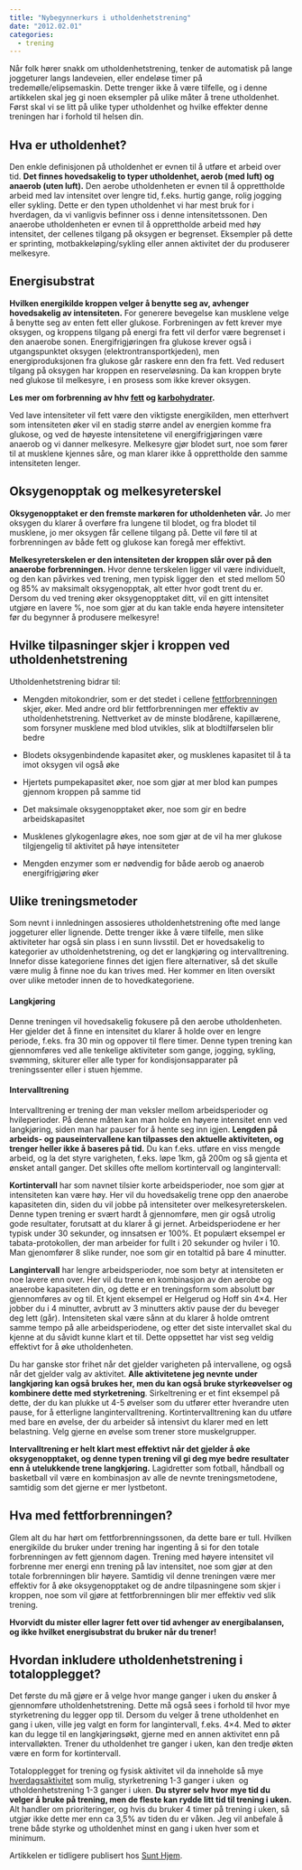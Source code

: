 ```yaml
---
title: "Nybegynnerkurs i utholdenhetstrening"
date: "2012.02.01"
categories: 
  - trening
---
```


Når folk hører snakk om utholdenhetstrening, tenker de automatisk på lange joggeturer langs landeveien, eller endeløse timer på tredemølle/elipsemaskin. Dette trenger ikke å være tilfelle, og i denne artikkelen skal jeg gi noen eksempler på ulike måter å trene utholdenhet. Først skal vi se litt på ulike typer utholdenhet og hvilke effekter denne treningen har i forhold til helsen din.

## Hva er utholdenhet?

Den enkle definisjonen på utholdenhet er evnen til å utføre et arbeid over tid. **Det finnes hovedsakelig to typer utholdenhet, aerob (med luft) og anaerob (uten luft).** Den aerobe utholdenheten er evnen til å opprettholde arbeid med lav intensitet over lengre tid, f.eks. hurtig gange, rolig jogging eller sykling. Dette er den typen utholdenhet vi har mest bruk for i hverdagen, da vi vanligvis befinner oss i denne intensitetssonen. Den anaerobe utholdenheten er evnen til å opprettholde arbeid med høy intensitet, der cellenes tilgang på oksygen er begrenset. Eksempler på dette er sprinting, motbakkeløping/sykling eller annen aktivitet der du produserer melkesyre.

## Energisubstrat

**Hvilken energikilde kroppen velger å benytte seg av, avhenger hovedsakelig av intensiteten.** For generere bevegelse kan musklene velge å benytte seg av enten fett eller glukose. Forbreningen av fett krever mye oksygen, og kroppens tilgang på energi fra fett vil derfor være begrenset i den anaerobe sonen. Energifrigjøringen fra glukose krever også i utgangspunktet oksygen (elektrontransportkjeden), men energiproduksjonen fra glukose går raskere enn den fra fett. Ved redusert tilgang på oksygen har kroppen en reserveløsning. Da kan kroppen bryte ned glukose til melkesyre, i en prosess som ikke krever oksygen.

**Les mer om forbrenning av hhv [fett](http://www.friskogfunksjonell.no/fettmetabolismen/ "Fettmetabolismen") og [karbohydrater](http://www.friskogfunksjonell.no/karbohydratmetabolismen/ "Karbohydratmetabolismen").**

Ved lave intensiteter vil fett være den viktigste energikilden, men etterhvert som intensiteten øker vil en stadig større andel av energien komme fra glukose, og ved de høyeste intensitetene vil energifrigjøringen være anaerob og vi danner melkesyre. Melkesyre gjør blodet surt, noe som fører til at musklene kjennes såre, og man klarer ikke å opprettholde den samme intensiteten lenger.

## Oksygenopptak og melkesyreterskel

**Oksygenopptaket er den fremste markøren for utholdenheten vår.** Jo mer oksygen du klarer å overføre fra lungene til blodet, og fra blodet til musklene, jo mer oksygen får cellene tilgang på. Dette vil føre til at forbrenningen av både fett og glukose kan foregå mer effektivt.

**Melkesyreterskelen er den intensiteten der kroppen slår over på den anaerobe forbrenningen.** Hvor denne terskelen ligger vil være individuelt, og den kan påvirkes ved trening, men typisk ligger den  et sted mellom 50 og 85% av maksimalt oksygenopptak, alt etter hvor godt trent du er. Dersom du ved trening øker oksygenopptaket ditt, vil en gitt intensitet utgjøre en lavere %, noe som gjør at du kan takle enda høyere intensiteter før du begynner å produsere melkesyre!

## Hvilke tilpasninger skjer i kroppen ved utholdenhetstrening

Utholdenhetstrening bidrar til:

-   Mengden mitokondrier, som er det stedet i cellene [fettforbrenningen](http://www.friskogfunksjonell.no/fettmetabolismen/ "Fettmetabolismen") skjer, øker. Med andre ord blir fettforbrenningen mer effektiv av utholdenhetstrening. Nettverket av de minste blodårene, kapillærene, som forsyner musklene med blod utvikles, slik at blodtilførselen blir bedre

-   Blodets oksygenbindende kapasitet øker, og musklenes kapasitet til å ta imot oksygen vil også øke

-   Hjertets pumpekapasitet øker, noe som gjør at mer blod kan pumpes gjennom kroppen på samme tid

-   Det maksimale oksygenopptaket øker, noe som gir en bedre arbeidskapasitet

-   Musklenes glykogenlagre økes, noe som gjør at de vil ha mer glukose tilgjengelig til aktivitet på høye intensiteter

-   Mengden enzymer som er nødvendig for både aerob og anaerob energifrigjøring øker

## Ulike treningsmetoder

Som nevnt i innledningen assosieres utholdenhetstrening ofte med lange joggeturer eller lignende. Dette trenger ikke å være tilfelle, men slike aktiviteter har også sin plass i en sunn livsstil. Det er hovedsakelig to kategorier av utholdenhetstrening, og det er langkjøring og intervalltrening. Innefor disse kategoriene finnes det igjen flere alternativer, så det skulle være mulig å finne noe du kan trives med. Her kommer en liten oversikt over ulike metoder innen de to hovedkategoriene.

#### Langkjøring

Denne treningen vil hovedsakelig fokusere på den aerobe utholdenheten. Her gjelder det å finne en intensitet du klarer å holde over en lengre periode, f.eks. fra 30 min og oppover til flere timer. Denne typen trening kan gjennomføres ved alle tenkelige aktiviteter som gange, jogging, sykling, svømming, skiturer eller alle typer for kondisjonsapparater på treningssenter eller i stuen hjemme.

#### Intervalltrening

Intervalltrening er trening der man veksler mellom arbeidsperioder og hvileperioder. På denne måten kan man holde en høyere intensitet enn ved langkjøring, siden man har pauser for å hente seg inn igjen. **Lengden på arbeids- og pauseintervallene kan tilpasses den aktuelle aktiviteten, og trenger heller ikke å baseres på tid.** Du kan f.eks. utføre en viss mengde arbeid, og la det styre varigheten, f.eks. løpe 1km, gå 200m og så gjenta et ønsket antall ganger. Det skilles ofte mellom kortintervall og langintervall:

**Kortintervall** har som navnet tilsier korte arbeidsperioder, noe som gjør at intensiteten kan være høy. Her vil du hovedsakelig trene opp den anaerobe kapasiteten din, siden du vil jobbe på intensiteter over melkesyreterskelen. Denne typen trening er svært hardt å gjennomføre, men gir også utrolig gode resultater, forutsatt at du klarer å gi jernet. Arbeidsperiodene er her typisk under 30 sekunder, og innsatsen er 100%. Et populært eksempel er tabata-protokollen, der man arbeider for fullt i 20 sekunder og hviler i 10. Man gjenomfører 8 slike runder, noe som gir en totaltid på bare 4 minutter.

**Langintervall** har lengre arbeidsperioder, noe som betyr at intensiteten er noe lavere enn over. Her vil du trene en kombinasjon av den aerobe og anaerobe kapasiteten din, og dette er en treningsform som absolutt bør gjennomføres av og til. Et kjent eksempel er Helgerud og Hoff sin 4×4. Her jobber du i 4 minutter, avbrutt av 3 minutters aktiv pause der du beveger deg lett (går). Intensiteten skal være sånn at du klarer å holde omtrent samme tempo på alle arbeidsperiodene, og etter det siste intervallet skal du kjenne at du såvidt kunne klart et til. Dette oppsettet har vist seg veldig effektivt for å øke utholdenheten.

Du har ganske stor frihet når det gjelder varigheten på intervallene, og også når det gjelder valg av aktivitet. **Alle aktivitetene jeg nevnte under langkjøring kan også brukes her, men du kan også bruke styrkeøvelser og kombinere dette med styrketrening**. Sirkeltrening er et fint eksempel på dette, der du kan plukke ut 4-5 øvelser som du utfører etter hverandre uten pause, for å etterligne langintervalltrening. Kortintervalltrening kan du utføre med bare en øvelse, der du arbeider så intensivt du klarer med en lett belastning. Velg gjerne en øvelse som trener store muskelgrupper.

**Intervalltrening er helt klart mest effektivt når det gjelder å øke oksygenopptaket, og denne typen trening vil gi deg mye bedre resultater enn å utelukkende trene langkjøring.** Lagidretter som fotball, håndball og basketball vil være en kombinasjon av alle de nevnte treningsmetodene, samtidig som det gjerne er mer lystbetont.

## Hva med fettforbrenningen?

Glem alt du har hørt om fettforbrenningssonen, da dette bare er tull. Hvilken energikilde du bruker under trening har ingenting å si for den totale forbrenningen av fett gjennom dagen. Trening med høyere intensitet vil forbrenne mer energi enn trening på lav intensitet, noe som gjør at den totale forbrenningen blir høyere. Samtidig vil denne treningen være mer effektiv for å øke oksygenopptaket og de andre tilpasningene som skjer i kroppen, noe som vil gjøre at fettforbrenningen blir mer effektiv ved slik trening.

**Hvorvidt du mister eller lagrer fett over tid avhenger av energibalansen, og ikke hvilket energisubstrat du bruker når du trener!**

## Hvordan inkludere utholdenhetstrening i totalopplegget?

Det første du må gjøre er å velge hvor mange ganger i uken du ønsker å gjennomføre utholdenhetstrening. Dette må også sees i forhold til hvor mye styrketrening du legger opp til. Dersom du velger å trene utholdenhet en gang i uken, ville jeg valgt en form for langintervall, f.eks. 4×4. Med to økter kan du legge til en langkjøringsøkt, gjerne med en annen aktivitet enn på intervalløkten. Trener du utholdenhet tre ganger i uken, kan den tredje økten være en form for kortintervall.

Totalopplegget for trening og fysisk aktivitet vil da inneholde så mye [hverdagsaktivitet](http://www.friskogfunksjonell.no/aktivitetsniva-helse/ "Aktivitetsnivå og helse") som mulig, styrketrening 1-3 ganger i uken  og utholdenhetstrening 1-3 ganger i uken. **Du styrer selv hvor mye tid du velger å bruke på trening, men de fleste kan rydde litt tid til trening i uken.** Alt handler om prioriteringer, og hvis du bruker 4 timer på trening i uken, så utgjør ikke dette mer enn ca 3,5% av tiden du er våken. Jeg vil anbefale å trene både styrke og utholdenhet minst en gang i uken hver som et minimum.

Artikkelen er tidligere publisert hos [Sunt Hjem](http://www.sunthjem.no).

